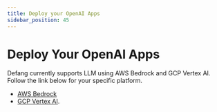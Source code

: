```yaml
---
title: Deploy your OpenAI Apps
sidebar_position: 45
---
```


# Deploy Your OpenAI Apps

Defang currently supports LLM using AWS Bedrock and GCP Vertex AI. Follow the link below for your specific platform.

- [AWS Bedrock](/docs/tutorials/deploy-openai-apps-aws-bedrock/)
- [GCP Vertex AI](/docs/tutorials/deploy-openai-apps-gcp-vertex/).




